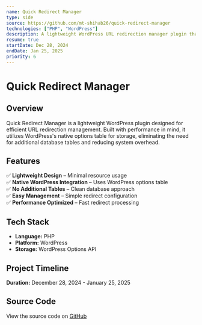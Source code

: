 ```yaml
---
name: Quick Redirect Manager
type: side
source: https://github.com/mt-shihab26/quick-redirect-manager
technologies: ["PHP", "WordPress"]
description: A lightweight WordPress URL redirection manager plugin that uses WordPress's native options table for storage. Perfect for managing redirects without the overhead of additional database tables.
resume: true
startDate: Dec 28, 2024
endDate: Jan 25, 2025
priority: 6
---
```


# **Quick Redirect Manager**

## **Overview**

Quick Redirect Manager is a lightweight WordPress plugin designed for efficient URL redirection management. Built with performance in mind, it utilizes WordPress's native options table for storage, eliminating the need for additional database tables and reducing system overhead.

## **Features**

✅ **Lightweight Design** – Minimal resource usage  
✅ **Native WordPress Integration** – Uses WordPress options table  
✅ **No Additional Tables** – Clean database approach  
✅ **Easy Management** – Simple redirect configuration  
✅ **Performance Optimized** – Fast redirect processing

## **Tech Stack**

- **Language:** PHP
- **Platform:** WordPress
- **Storage:** WordPress Options API

## **Project Timeline**

**Duration:** December 28, 2024 - January 25, 2025

## **Source Code**

View the source code on [GitHub](https://github.com/mt-shihab26/quick-redirect-manager)
